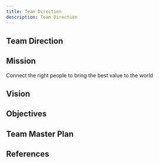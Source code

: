 ```yaml
---
title: Team Direction
description: Team Direction
---
```


## Team Direction

## Mission

Connect the right people to bring the best value to the world

## Vision

## Objectives

## Team Master Plan

## References
